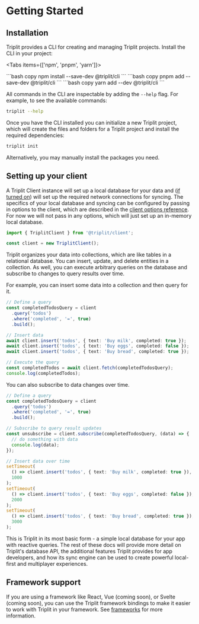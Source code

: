 
# Getting Started

## Installation

Triplit provides a CLI for creating and managing Triplit projects. Install the CLI in your project:

<Tabs items={['npm', 'pnpm', 'yarn']}>

  <Tab>
    ```bash copy
    npm install --save-dev @triplit/cli
    ```
  </Tab>
    <Tab>
    ```bash copy
    pnpm add --save-dev @triplit/cli
    ```
  </Tab>
  <Tab>
    ```bash copy
    yarn add --dev @triplit/cli 
    ```
  </Tab>
</Tabs>

All commands in the CLI are inspectable by adding the `--help` flag. For example, to see the available commands:

```bash
triplit --help
```

Once you have the CLI installed you can initialize a new Triplit project, which will create the files and folders for a Triplit project and install the required dependencies:

```bash
triplit init
```

Alternatively, you may manually install the packages you need.

## Setting up your client

A Triplit Client instance will set up a local database for your data and ([if turned on](/sync-engine)) will set up the required network connections for syncing. The specifics of your local database and syncing can be configured by passing in options to the client, which are described in the [client options reference](/client-options). For now we will not pass in any options, which will just set up an in-memory local database.

```typescript
import { TriplitClient } from '@triplit/client';

const client = new TriplitClient();
```

Triplit organizes your data into collections, which are like tables in a relational database. You can insert, update, and delete entities in a collection. As well, you can execute arbitrary queries on the database and subscribe to changes to query results over time.

For example, you can insert some data into a collection and then query for it.

```typescript
// Define a query
const completedTodosQuery = client
  .query('todos')
  .where('completed', '=', true)
  .build();

// Insert data
await client.insert('todos', { text: 'Buy milk', completed: true });
await client.insert('todos', { text: 'Buy eggs', completed: false });
await client.insert('todos', { text: 'Buy bread', completed: true });

// Execute the query
const completedTodos = await client.fetch(completedTodosQuery);
console.log(completedTodos);
```

You can also subscribe to data changes over time.

```typescript
// Define a query
const completedTodosQuery = client
  .query('todos')
  .where('completed', '=', true)
  .build();

// Subscribe to query result updates
const unsubscribe = client.subscribe(completedTodosQuery, (data) => {
  // do something with data
  console.log(data);
});

// Insert data over time
setTimeout(
  () => client.insert('todos', { text: 'Buy milk', completed: true }),
  1000
);
setTimeout(
  () => client.insert('todos', { text: 'Buy eggs', completed: false }),
  2000
);
setTimeout(
  () => client.insert('todos', { text: 'Buy bread', completed: true }),
  3000
);
```

This is Triplit in its most basic form - a simple local database for your app with reactive queries. The rest of these docs will provide more detail on Triplit's database API, the additional features Triplit provides for app developers, and how its sync engine can be used to create powerful local-first and multiplayer experiences.

## Framework support

If you are using a framework like React, Vue (coming soon), or Svelte (coming soon), you can use the Triplit framework bindings to make it easier to work with Triplit in your framework. See [frameworks](/frameworks) for more information.
